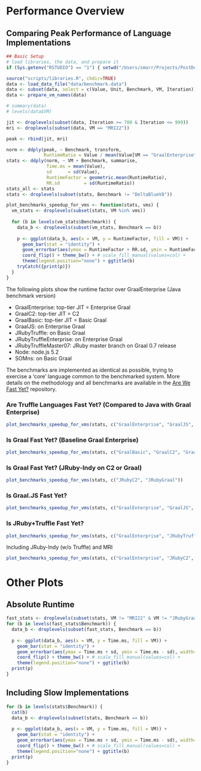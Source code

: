 # Performance Overview

## Comparing Peak Performance of Language Implementations

```r
## Basic Setup
# load libraries, the data, and prepare it
if (Sys.getenv("RSTUDIO") == "1") { setwd("/Users/smarr/Projects/PostDoc/FASTXX/are-we-fast-yet/report") }

source("scripts/libraries.R", chdir=TRUE)
data <- load_data_file("data/benchmark.data")
data <- subset(data, select = c(Value, Unit, Benchmark, VM, Iteration))
data <- prepare_vm_names(data)

# summary(data)
# levels(data$VM)

jit <- droplevels(subset(data, Iteration >= 700 & Iteration <= 999))
mri <- droplevels(subset(data, VM == "MRI22"))

peak <- rbind(jit, mri)

norm <- ddply(peak, ~ Benchmark, transform,
              RuntimeRatio = Value / mean(Value[VM == "GraalEnterprise"]))
stats <- ddply(norm, ~ VM + Benchmark, summarise,
               Time.ms = mean(Value),
               sd      = sd(Value),
               RuntimeFactor = geometric.mean(RuntimeRatio),
               RR.sd         = sd(RuntimeRatio))
stats_all <- stats
stats <- droplevels(subset(stats, Benchmark != "DeltaBlueV8"))

plot_benchmarks_speedup_for_vms <- function(stats, vms) {
  vm_stats <- droplevels(subset(stats, VM %in% vms))
  
  for (b in levels(vm_stats$Benchmark)) {
    data_b <- droplevels(subset(vm_stats, Benchmark == b))
    
    p <- ggplot(data_b, aes(x = VM, y = RuntimeFactor, fill = VM)) +
      geom_bar(stat = "identity") +
      geom_errorbar(aes(ymax = RuntimeFactor + RR.sd, ymin = RuntimeFactor - RR.sd), width=0.25) +
      coord_flip() + theme_bw() + # scale_fill_manual(values=col) +
      theme(legend.position="none") + ggtitle(b)
    tryCatch({print(p)})
  }
}
```

The following plots show the runtime factor over GraalEnterprise (Java benchmark version)

 - GraalEnterprise: top-tier JIT = Enterprise Graal
 - GraalC2: top-tier JIT = C2
 - GraalBasic: top-tier JIT = Basic Graal
 - GraalJS: on Enterprise Graal
 - JRubyTruffle: on Basic Graal
 - JRubyTruffleEnterprise: on Enterprise Graal
 - JRubyTruffleMaster07: JRuby master branch on Graal 0.7 release
 - Node: node.js 5.2
 - SOMns: on Basic Graal

The benchmarks are implemented as identical as possible, trying to exercise a
'core' language common to the benchmarked system.
More details on the methodology and all benchmarks are available in the
[Are We Fast Yet?](https://github.com/smarr/are-we-fast-yet#are-we-fast-yet) repository.

### Are Truffle Languages Fast Yet? (Compared to Java with Graal Enterprise)

```r
plot_benchmarks_speedup_for_vms(stats, c("GraalEnterprise", "GraalJS", "JRubyTruffle", "JRubyTruffleEnterprise", "JRubyTruffleMaster07", "SOMns"))
```

### Is Graal Fast Yet? (Baseline Graal Enterprise)

```r
plot_benchmarks_speedup_for_vms(stats, c("GraalBasic", "GraalC2", "GraalEnterprise"))
```

### Is Graal Fast Yet? (JRuby-Indy on C2 or Graal)

```r
plot_benchmarks_speedup_for_vms(stats, c("JRubyC2", "JRubyGraal"))
```

### Is Graal.JS Fast Yet?
```r
plot_benchmarks_speedup_for_vms(stats, c("GraalEnterprise", "GraalJS", "Node"))
```

### Is JRuby+Truffle Fast Yet?

```r
plot_benchmarks_speedup_for_vms(stats, c("GraalEnterprise", "JRubyTruffle", "JRubyTruffleEnterprise", "JRubyTruffleMaster07"))
```

Including JRuby-Indy (w/o Truffle) and MRI
```r
plot_benchmarks_speedup_for_vms(stats, c("GraalEnterprise", "JRubyC2", "JRubyGraal", "JRubyTruffle", "JRubyTruffleEnterprise", "JRubyTruffleMaster07", "MRI22"))
```




# Other Plots

## Absolute Runtime

```r
fast_stats <- droplevels(subset(stats, VM != "MRI22" & VM != "JRubyGraal" & VM != "JRubyC2"))
for (b in levels(fast_stats$Benchmark)) {
  data_b <- droplevels(subset(fast_stats, Benchmark == b))
  
  p <- ggplot(data_b, aes(x = VM, y = Time.ms, fill = VM)) +
    geom_bar(stat = "identity") +
    geom_errorbar(aes(ymax = Time.ms + sd, ymin = Time.ms - sd), width=0.25) +
    coord_flip() + theme_bw() + # scale_fill_manual(values=col) +
    theme(legend.position="none") + ggtitle(b)
  print(p)
}
```

## Including Slow Implementations

```r
for (b in levels(stats$Benchmark)) {
  cat(b)
  data_b <- droplevels(subset(stats, Benchmark == b))
  
  p <- ggplot(data_b, aes(x = VM, y = Time.ms, fill = VM)) +
    geom_bar(stat = "identity") +
    geom_errorbar(aes(ymax = Time.ms + sd, ymin = Time.ms - sd), width=0.25) +
    coord_flip() + theme_bw() + # scale_fill_manual(values=col) +
    theme(legend.position="none") + ggtitle(b)
  print(p)
}
```
